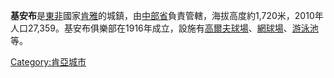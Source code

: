 '''基安布'''是[[東非|東非]]國家[[肯雅|肯雅]]的城鎮，由[[中部省_(肯雅)|中部省]]負責管轄，海拔高度約1,720米，2010年人口27,359。基安布俱樂部在1916年成立，設施有[[高爾夫球|高爾夫球場]]、[[網球|網球場]]、[[游泳池|游泳池]]等。

[[Category:肯亞城市|Category:肯亞城市]]

{{Kenya-stub}}